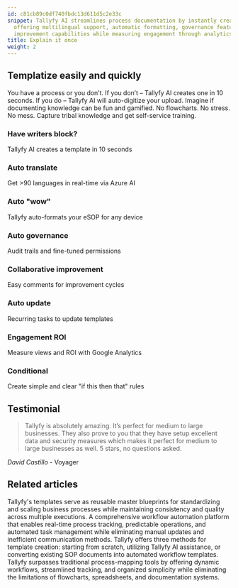 ```yaml
---
id: c81cb89c0df740fbdc13d611d5c2e33c
snippet: Tallyfy AI streamlines process documentation by instantly creating templates,
  offering multilingual support, automatic formatting, governance features, and collaborative
  improvement capabilities while measuring engagement through analytics.
title: Explain it once
weight: 2
---
```


## Templatize easily and quickly

You have a process or you don’t. If you don’t – Tallyfy AI creates one in 10 seconds. If you do – Tallyfy AI will auto-digitize your upload. Imagine if documenting knowledge can be fun and gamified. No flowcharts. No stress. No mess. Capture tribal knowledge and get self-service training.

<lite-vimeo videoid="903080351"></lite-vimeo>


### Have writers block?

Tallyfy AI creates a template in 10 seconds

### Auto translate

Get >90 languages in real-time via Azure AI

### Auto "wow"

Tallyfy auto-formats your eSOP for any device

### Auto governance

Audit trails and fine-tuned permissions

### Collaborative improvement

Easy comments for improvement cycles

### Auto update

Recurring tasks to update templates

### Engagement ROI

Measure views and ROI with Google Analytics

### Conditional

Create simple and clear "if this then that" rules

## Testimonial

> Tallyfy is absolutely amazing. It’s perfect for medium to large businesses. They also prove to you that they have setup excellent data and security measures which makes it perfect for medium to large businesses as well. 5 stars, no questions asked.

_David Castillo_ - Voyager


## Related articles
<CardGrid>
<LinkTitleCard header="<b>Documenting > Templates</b>" href="/products/pro/documenting/templates/" > Tallyfy's templates serve as reusable master blueprints for standardizing and scaling business processes while maintaining consistency and quality across multiple executions. </LinkTitleCard>
<LinkTitleCard header="<b>Features > Real time status</b>" href="/products/pro/tutorials/features/real-time-status/" > A comprehensive workflow automation platform that enables real-time process tracking, predictable operations, and automated task management while eliminating manual updates and inefficient communication methods. </LinkTitleCard>
<LinkTitleCard header="<b>Templates > Create a template</b>" href="/products/pro/documenting/templates/create-template/" > Tallyfy offers three methods for template creation: starting from scratch, utilizing Tallyfy AI assistance, or converting existing SOP documents into automated workflow templates. </LinkTitleCard>
<LinkTitleCard header="<b>Tracking And Tasks > Comparison with flowcharts and spreadsheets</b>" href="/products/pro/tracking-and-tasks/can-i-build-a-flowchart-in-tallyfy/" > Tallyfy surpasses traditional process-mapping tools by offering dynamic workflows, streamlined tracking, and organized simplicity while eliminating the limitations of flowcharts, spreadsheets, and documentation systems. </LinkTitleCard>
</CardGrid>